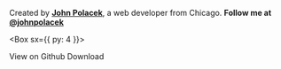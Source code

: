 
Created by **[John Polacek](https://johnpolacek.com)**, a web developer from Chicago. **Follow me at [@johnpolacek](https://twitter.com/johnpolacek)**

<Box sx={{ py: 4 }}>
  <Link
    sx={{
      bg: "primary",
      px: 4,
      py: 3,
      mx: 3, 
      color: "white",
      textDecoration: "none",
      fontSize: 3,
      borderRadius: "4px",
    }}
    href="https://github.com/johnpolacek/nextjs-mdx-blog-starter"
  >
    View on Github
  </Link>
  <Link
    sx={{
      bg: "secondary",
      px: 4,
      py: 3,
      mx: 3, 
      color: "white",
      textDecoration: "none",
      fontSize: 3,
      borderRadius: "4px",
    }}
    download
    href="https://github.com/johnpolacek/nextjs-mdx-blog-starter/archive/main.zip"
  >
    <Image sx={{position:"relative", top:"2px", left: "-8px"}} src="/download.svg" alt="" />Download
  </Link>
  
</Box>